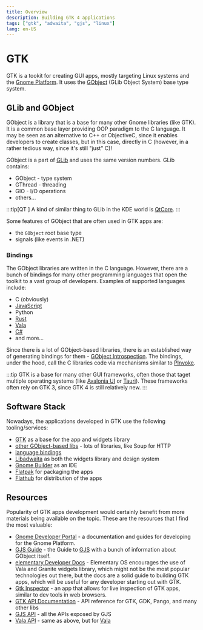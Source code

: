 ```yaml
---
title: Overview
description: Building GTK 4 applications
tags: ["gtk", "adwaita", "gjs", "linux"]
lang: en-US
---
```


# GTK

GTK is a tookit for creating GUI apps, mostly targeting Linux systems and the
[Gnome Platform](https://www.gnome.org/). It uses the
[GObject](https://docs.gtk.org/gobject/) (GLib Object System) base type system.

## GLib and GObject

GObject is a library that is a base for many other Gnome libraries (like GTK).
It is a common base layer providing OOP paradigm to the C language. It may be
seen as an alternative to C++ or ObjectiveC, since it enables developers to
create classes, but in this case, directly in C (however, in a rather tedious
way, since it's still "just" C)!

GObject is a part of [GLib](https://wiki.gnome.org/Projects/GLib) and uses the
same version numbers. GLib contains:

- GObject - type system
- GThread - threading
- GIO - I/O operations
- others...

:::tip[QT ]
A kind of similar thing to GLib in the KDE world is
[QtCore](https://doc.qt.io/qt-6/qtcore-index.html).
:::

Some features of GObject that are often used in GTK apps are:

- the `GObject` root base type
- signals (like events in .NET)

### Bindings

The GObject libraries are written in the C language. However, there are a bunch
of bindings for many other programming languages that open the toolkit to a vast
group of developers. Examples of supported languages include:

- C (obviously)
- [JavaScript](https://gjs.guide/)
- Python
- [Rust](https://gtk-rs.org/)
- [Vala](https://vala.dev/)
- [C#](https://github.com/gircore/gir.core)
- and more...

Since there is a lot of GObject-based libraries, there is an established way of
generating bindings for them - [GObject
Introspection](https://gi.readthedocs.io/en/latest/). The bindings, under the
hood, call the C libraries code via mechanisms similar to
[PInvoke](../dotnet/platform-invoke).

:::tip
GTK is a base for many other GUI frameworks, often those that taget multiple
operating systems (like [Avalonia UI](https://avaloniaui.net/) or
[Tauri](https://github.com/tauri-apps/tauri)).
These frameworks often rely on GTK 3, since GTK 4 is still relatively new.
:::

## Software Stack

Nowadays, the applications developed in GTK use the following tooling/services:

- [GTK](https://www.gtk.org/) as a base for the app and widgets library
- [other GObject-based libs](https://gjs-docs.gnome.org) - lots of libraries,
  like Soup for HTTP
- [language bindings](https://www.gtk.org/docs/language-bindings/index)
- [Libadwaita](https://gitlab.gnome.org/GNOME/libadwaita) as both the widgets
  library and design system
- [Gnome Builder](https://wiki.gnome.org/Apps/Builder) as an IDE
- [Flatpak](https://flatpak.org/) for packaging the apps
- [Flathub](https://flathub.org/) for distribution of the apps

## Resources

Popularity of GTK apps development would certainly benefit from more materials
being available on the topic. These are the resources that I find the most
valuable:

- [Gnome Developer Portal](https://developer.gnome.org/) - a documentation and
  guides for developing for the Gnome Platform.
- [GJS Guide](https://gjs.guide/) - the Guide to [GJS](./gjs) with a bunch of
  information about GObject itself.
- [elementary Developer Docs](https://docs.elementary.io/develop/) - Elementary
  OS encourages the use of Vala and Granite widgets library, which might not be
  the most popular technologies out there, but the docs are a solid guide to
  building GTK apps, which will be useful for any developer starting out with
  GTK.
- [Gtk Inspector](https://wiki.gnome.org/action/show/Projects/GTK/Inspector) -
  an app that allows for live inspection of GTK apps, similar to dev tools in
  web browsers.
- [GTK API Documentation](https://docs.gtk.org/) - API reference for GTK, GDK,
  Pango, and many other libs
- [GJS API](https://gjs-docs.gnome.org) - all the APIs exposed by GJS
- [Vala API](https://valadoc.org/index.htm) - same as above, but for
  [Vala](https://vala.dev/)